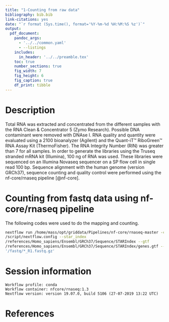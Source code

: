 ```yaml
---
title: "1-Counting from raw data"
bibliography: bib.bib
link-citations: yes
date: "`r format (Sys.time(), format='%Y-%m-%d %H:%M:%S %z')`"
output: 
  pdf_document:
    pandoc_args: 
      - '../../common.yaml'
      - --listings
    includes: 
      in_header: '../../preamble.tex'
    toc: true
    number_sections: true
    fig_width: 7
    fig_height: 6
    fig_caption: true
    df_print: tibble
---
```



\newpage

# Description
Total RNA was extracted and concentrated from the different samples with the RNA Clean & Concentrator 5 (Zymo Research). Possible DNA contaminant were removed with DNAse I. RNA quality and quantity were evaluated using a 2100 bioanalyzer (Agilent) and the Quant-iT™ RiboGreen™ RNA Assay Kit (ThermoFisher). The RNA Integrity Number (RIN) was greater than 7 for all samples. In order to generate the libraries using the Truseq stranded mRNA kit (Illumina), 100 ng of RNA was used. These libraries were sequenced on an Illumina Novaseq sequencer on a SP flow cell in single read 100 bp. Sequence alignment with the human genome (version GRCh37), sequence counting and quality control were performed using the nf-core/rnaseq pipeline [@nf-core]. 


# Counting from fastq data using nf-core/rnaseq pipeline

The following codes were used to do the mapping and counting. 
```bash
nextflow run /home/mass/opt/griddata/Pipelines/nf-core/rnaseq-master -c  
/script/nextflow.config --star_index 
/references/Homo_sapiens/Ensembl/GRCh37/Sequence/STARIndex --gtf 
/references/Homo_sapiens/Ensembl/GRCh37/Sequence/STARIndex/genes.gtf --singleEnd -profile conda --reads 
'/fastq/*_R1.fastq.gz'
```


# Session information

```
Workflow profile: conda
Workflow container: nfcore/rnaseq:1.3
Nextflow version: version 19.07.0, build 5106 (27-07-2019 13:22 UTC)
```


# References
